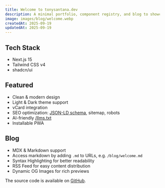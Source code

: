 ```yaml
---
title: Welcome to tonysantana.dev
description: A minimal portfolio, component registry, and blog to showcase my work as a Design Engineer.
image: images/blog/welcome.webp
createdAt: 2025-09-19
updatedAt: 2025-09-19
---
```


## Tech Stack

- Next.js 15
- Tailwind CSS v4
- shadcn/ui

## Featured

- Clean & modern design
- Light & Dark theme support
- vCard integration
- SEO optimization: [JSON-LD schema](https://json-ld.org), sitemap, robots
- AI-friendly [/llms.txt](https://llmstxt.org)
- Installable PWA

## Blog

- MDX & Markdown support
- Access markdown by adding `.md` to URLs, e.g. `/blog/welcome.md`
- Syntax Highlighting for better readability
- RSS Feed for easy content distribution
- Dynamic OG Images for rich previews

The source code is available on [GitHub](https://github.com/tonysantana1492/portfolio).

